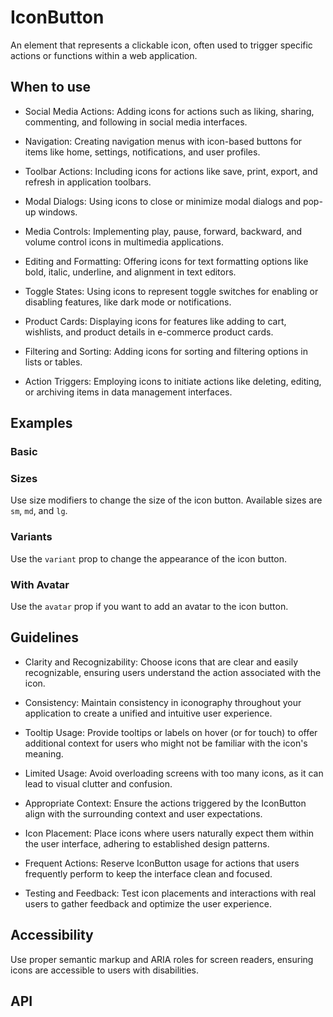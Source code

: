 
<Meta of={IconButton} />

# IconButton

An element that represents a clickable icon, often used to trigger specific actions or functions within a web
application.

## When to use

- Social Media Actions: Adding icons for actions such as liking, sharing, commenting, and following in social media
interfaces.

- Navigation: Creating navigation menus with icon-based buttons for items like home, settings, notifications, and user
profiles.

- Toolbar Actions: Including icons for actions like save, print, export, and refresh in application toolbars.

- Modal Dialogs: Using icons to close or minimize modal dialogs and pop-up windows.

- Media Controls: Implementing play, pause, forward, backward, and volume control icons in multimedia applications.

- Editing and Formatting: Offering icons for text formatting options like bold, italic, underline, and alignment in text
editors.

- Toggle States: Using icons to represent toggle switches for enabling or disabling features, like dark mode
or notifications.

- Product Cards: Displaying icons for features like adding to cart, wishlists, and product details in e-commerce
product cards.

- Filtering and Sorting: Adding icons for sorting and filtering options in lists or tables.

- Action Triggers: Employing icons to initiate actions like deleting, editing, or archiving items in data management
interfaces.

## Examples

### Basic

<Canvas of={Basic} />

### Sizes

Use size modifiers to change the size of the icon button. Available sizes are `sm`, `md`, and `lg`.

<Canvas of={Sizes} />

### Variants

Use the `variant` prop to change the appearance of the icon button.

<Canvas of={Variants} />

### With Avatar

Use the `avatar` prop if you want to add an avatar to the icon button.

<Canvas of={WithAvatar} />

## Guidelines

- Clarity and Recognizability: Choose icons that are clear and easily recognizable, ensuring users understand the action
associated with the icon.

- Consistency: Maintain consistency in iconography throughout your application to create a unified and intuitive user
experience.

- Tooltip Usage: Provide tooltips or labels on hover (or for touch) to offer additional context for users who might not
be familiar with the icon's meaning.

- Limited Usage: Avoid overloading screens with too many icons, as it can lead to visual clutter and confusion.

- Appropriate Context: Ensure the actions triggered by the IconButton align with the surrounding context and user
expectations.

- Icon Placement: Place icons where users naturally expect them within the user interface, adhering to established
design patterns.

- Frequent Actions: Reserve IconButton usage for actions that users frequently perform to keep the interface clean
and focused.

- Testing and Feedback: Test icon placements and interactions with real users to gather feedback and optimize the user
experience.

## Accessibility

Use proper semantic markup and ARIA roles for screen readers, ensuring icons are accessible to users with disabilities.

## API

<ArgTypes />
